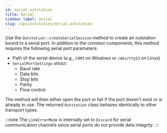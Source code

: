 ```yaml
---
id: serial_outstation
title: Serial
sidebar_label: Serial
slug: /api/outstation/serial_outstation
---
```



Use the `Outstation::createSerialSession` method to create an outstation bound to a serial port. In addition to the common components, this method requires
the following serial port parameters:

* Path of the serial device (e.g., `COM3` on Windows or `/dev/ttyS3` on Linux)
* `SerialPortSettings` struct:
  * Baud rate
  * Data bits
  * Stop bits
  * Parity
  * Flow control

The method will then either open the port or fail if the port doesn't exist or is already in use. The returned `Outstation` class behaves identically to other transport types.

:::note
The `LinkErrorMode` is internally set to `Discard` for serial communication channels since serial ports do not provide data integrity.
:::
